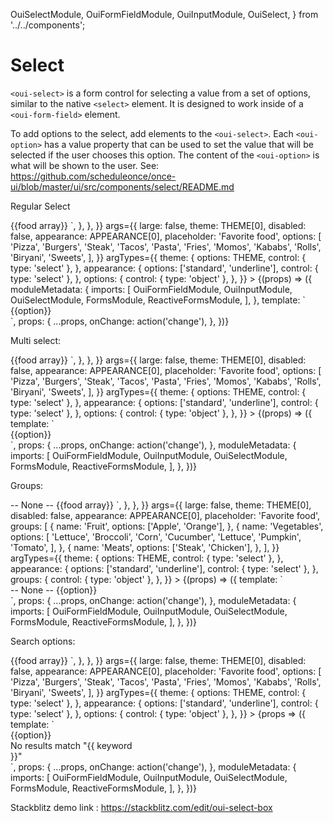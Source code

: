   OuiSelectModule,
  OuiFormFieldModule,
  OuiInputModule,
  OuiSelect,
} from '../../components';

<Meta title="FORM FIELD/Select" />

# Select

`<oui-select>` is a form control for selecting a value from a set of options, similar to the native `<select>` element. It is designed to work inside of a `<oui-form-field>` element.

To add options to the select, add elements to the `<oui-select>`. Each `<oui-option>` has a value property that can be used to set the value that will be selected if the user chooses this option. The content of the `<oui-option>` is what will be shown to the user. See: https://github.com/scheduleonce/once-ui/blob/master/ui/src/components/select/README.md

Regular Select

<Canvas>
  <Story
    name="Regular"
    height="350px"
    parameters={{
      docs: {
        source: {
          code: `<oui-form-field>
  <oui-select large placeholder="Favorite food">
    <oui-option *ngFor="let food of foods" [value]="food">
      {{food array}}
    </oui-option>
  </oui-select>
</oui-form-field>`,
        },
      },
    }}
    args={{
      large: false,
      theme: THEME[0],
      disabled: false,
      appearance: APPEARANCE[0],
      placeholder: 'Favorite food',
      options: [
        'Pizza',
        'Burgers',
        'Steak',
        'Tacos',
        'Pasta',
        'Fries',
        'Momos',
        'Kababs',
        'Rolls',
        'Biryani',
        'Sweets',
      ],
    }}
    argTypes={{
      theme: {
        options: THEME,
        control: { type: 'select' },
      },
      appearance: {
        options: ['standard', 'underline'],
        control: { type: 'select' },
      },
      options: {
        control: { type: 'object' },
      },
    }}
  >
    {(props) => ({
      moduleMetadata: {
        imports: [
          OuiFormFieldModule,
          OuiInputModule,
          OuiSelectModule,
          FormsModule,
          ReactiveFormsModule,
        ],
      },
      template: `
    <div style="width: 213px;">
      <oui-form-field [appearance]="appearance">
        <oui-select (selectionChange)="onChange($event)" ngClass="{{theme}}" [large]="large" [placeholder]="placeholder" [disabled]="disabled">
          <oui-option *ngFor="let option of options" [value]="option">
            {{option}}
          </oui-option>
        </oui-select>
      </oui-form-field>
    </div>
    `,
      props: {
        ...props,
        onChange: action('change'),
      },
    })}
  </Story>
</Canvas>

Multi select:

<Canvas>
  <Story
    name="Multi select"
    height="300px"
    parameters={{
      docs: {
        source: {
          code: `<oui-form-field>
  <oui-select large placeholder="Favorite food" multiple actionItems>
    <oui-option *ngFor="let food of foods" [value]="food">
      {{food array}}
    </oui-option>
  </oui-select>
</oui-form-field>`,
        },
      },
    }}
    args={{
      large: false,
      theme: THEME[0],
      disabled: false,
      appearance: APPEARANCE[0],
      placeholder: 'Favorite food',
      options: [
        'Pizza',
        'Burgers',
        'Steak',
        'Tacos',
        'Pasta',
        'Fries',
        'Momos',
        'Kababs',
        'Rolls',
        'Biryani',
        'Sweets',
      ],
    }}
    argTypes={{
      theme: {
        options: THEME,
        control: { type: 'select' },
      },
      appearance: {
        options: ['standard', 'underline'],
        control: { type: 'select' },
      },
      options: {
        control: { type: 'object' },
      },
    }}
  >
    {(props) => ({
      template: `
    <div style="width: 213px;">
    <oui-form-field [appearance]="appearance">
        <oui-select (selectionChange)="onChange($event)" ngClass="{{theme}}" [large]="large" [placeholder]="placeholder" multiple actionItems [disabled]="disabled">
          <oui-option *ngFor="let option of options" [value]="option">
            {{option}}
          </oui-option>
          <!--div class="oui-select-action-wrapper"><div class="oui-select-action-items"><button oui-link-button color="primary">Cancel</button><button oui-button color="primary">Done</button></div></div-->
        </oui-select>
      </oui-form-field>
    </div>
    `,
      props: {
        ...props,
        onChange: action('change'),
      },
      moduleMetadata: {
        imports: [
          OuiFormFieldModule,
          OuiInputModule,
          OuiSelectModule,
          FormsModule,
          ReactiveFormsModule,
        ],
      },
    })}
  </Story>
</Canvas>

Groups:

<Canvas>
  <Story
    name="Groups"
    height="350px"
    parameters={{
      docs: {
        source: {
          code: `<oui-form-field>
  <oui-select large placeholder="Favorite food" multiple actionItems>
    <oui-option>-- None --</oui-option>
    <oui-optgroup *ngFor="let group of foodGroups" [label]="group.name">
        <oui-option *ngFor="let food of foods" [value]="food">
        {{food array}}
        </oui-option>
    </oui-optgroup>
  </oui-select>
</oui-form-field>`,
        },
      },
    }}
    args={{
      large: false,
      theme: THEME[0],
      disabled: false,
      appearance: APPEARANCE[0],
      placeholder: 'Favorite food',
      groups: [
        {
          name: 'Fruit',
          options: ['Apple', 'Orange'],
        },
        {
          name: 'Vegetables',
          options: [
            'Lettuce',
            'Broccoli',
            'Corn',
            'Cucumber',
            'Lettuce',
            'Pumpkin',
            'Tomato',
          ],
        },
        {
          name: 'Meats',
          options: ['Steak', 'Chicken'],
        },
      ],
    }}
    argTypes={{
      theme: {
        options: THEME,
        control: { type: 'select' },
      },
      appearance: {
        options: ['standard', 'underline'],
        control: { type: 'select' },
      },
      groups: {
        control: { type: 'object' },
      },
    }}
  >
    {(props) => ({
      template: `
    <div style="width: 213px;">
    <oui-form-field [appearance]="appearance">
        <oui-select ngClass="{{theme}}" (selectionChange)="onChange($event)" [large]="large" [placeholder]="placeholder" [disabled]="disabled">
          <oui-option>-- None --</oui-option>
          <oui-optgroup *ngFor="let group of groups" [label]="group.name">
            <oui-option *ngFor="let option of group.options" [value]="option">
              {{option}}
            </oui-option>
          </oui-optgroup>
        </oui-select>
      </oui-form-field>
    </div>
    `,
      props: {
        ...props,
        onChange: action('change'),
      },
      moduleMetadata: {
        imports: [
          OuiFormFieldModule,
          OuiInputModule,
          OuiSelectModule,
          FormsModule,
          ReactiveFormsModule,
        ],
      },
    })}
  </Story>
</Canvas>

Search options:

<Canvas>
  <Story
    name="Search options"
    height="300px"
    parameters={{
      docs: {
        source: {
          code: `<oui-form-field>
  <oui-select large placeholder="Favorite food" multiple actionItems>
    <oui-select-search [(ngModel)]="keyword"></oui-select-search>
    <oui-option *ngFor="let food of (foods | filterOptions: keyword)" [value]="food">
      {{food array}}
    </oui-option>
  </oui-select>
</oui-form-field>`,
        },
      },
    }}
    args={{
      large: false,
      theme: THEME[0],
      disabled: false,
      appearance: APPEARANCE[0],
      placeholder: 'Favorite food',
      options: [
        'Pizza',
        'Burgers',
        'Steak',
        'Tacos',
        'Pasta',
        'Fries',
        'Momos',
        'Kababs',
        'Rolls',
        'Biryani',
        'Sweets',
      ],
    }}
    argTypes={{
      theme: {
        options: THEME,
        control: { type: 'select' },
      },
      appearance: {
        options: ['standard', 'underline'],
        control: { type: 'select' },
      },
      options: {
        control: { type: 'object' },
      },
    }}
  >
    {props => ({
      template: `
    <div style="width: 213px;">
      <oui-form-field [appearance]="appearance">
        <oui-select (selectionChange)="onChange($event)" ngClass="{{theme}}" [large]="large" [placeholder]="placeholder" [disabled]="disabled">
          <oui-select-search [(ngModel)]="keyword"></oui-select-search>
          <oui-option *ngFor="let option of (options | filterOptions: keyword)" [value]="option">
            {{option}}
          </oui-option>
          <div
            *ngIf="!(options | filterOptions: keyword).length"
            class="noResults"
          >
            No results match "{{ keyword }}"
          </div>
        </oui-select>
      </oui-form-field>
    </div>
    `,
      props: {
        ...props,
        onChange: action('change'),
      },
      moduleMetadata: {
        imports: [
          OuiFormFieldModule,
          OuiInputModule,
          OuiSelectModule,
          FormsModule,
          ReactiveFormsModule,
        ],
      },
    })}
  </Story>
</Canvas>

Stackblitz demo link : https://stackblitz.com/edit/oui-select-box

<ArgsTable of={OuiSelect} />
